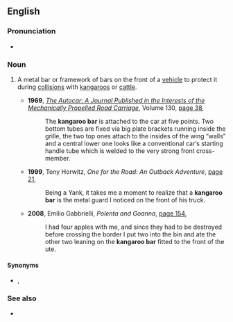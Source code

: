 {{also|kangaroo-bar}}
==English==

===Pronunciation===
* {{audio|en|en-au-kangaroo bar.ogg|Audio (AU)}}

===Noun===
{{en-noun}}

# {{lb|en|Australia|colloquial}} A metal bar or framework of bars on the front of a [[vehicle]] to protect it during [[collision]]s with [[kangaroo]]s or [[cattle]].
#* '''1969''', ''[[w:Autocar|The Autocar: A Journal Published in the Interests of the Mechanically Propelled Road Carriage]]'', Volume 130, [http://books.google.com.au/books?id=imAjAQAAMAAJ&q=%22kangaroo+bar%22|%22kangaroo+bars%22+-intitle:%22%22+-inauthor:%22%22&dq=%22kangaroo+bar%22|%22kangaroo+bars%22+-intitle:%22%22+-inauthor:%22%22&hl=en&sa=X&ei=OwCUT9GuGu6OiAfY07GtBA&redir_esc=y page 38],
#*: The '''kangaroo bar''' is attached to the car at five points. Two bottom tubes are fixed via big plate brackets running inside the grille, the two top ones attach to the insides of the wing “walls” and a central lower one looks like a conventional car′s starting handle tube which is welded to the very strong front cross-member.
#* '''1999''', Tony Horwitz, ''One for the Road: An Outback Adventure'', [http://books.google.com.au/books?id=4yMxAQAAIAAJ&q=%22kangaroo+bar%22|%22kangaroo+bars%22+-intitle:%22%22+-inauthor:%22%22&dq=%22kangaroo+bar%22|%22kangaroo+bars%22+-intitle:%22%22+-inauthor:%22%22&hl=en&sa=X&ei=K_6TT6L6FeGeiAeqhrWZBA&redir_esc=y page 21],
#*: Being a Yank, it takes me a moment to realize that a '''kangaroo bar''' is the metal guard I noticed on the front of his truck.
#* '''2008''', Emilio Gabbrielli, ''Polenta and Goanna'', [http://books.google.com.au/books?id=UouywkTy0QkC&pg=PA154&dq=%22kangaroo+bar%22|%22kangaroo+bars%22+-intitle:%22%22+-inauthor:%22%22&hl=en&sa=X&ei=K_yTT9z3F4ahmQXqq5TPAQ&redir_esc=y#v=onepage&q=%22kangaroo%20bar%22|%22kangaroo%20bars%22%20-intitle%3A%22%22%20-inauthor%3A%22%22&f=false page 154],
#*: I had four apples with me, and since they had to be destroyed before crossing the border I put two into the bin and ate the other two leaning on the '''kangaroo bar''' fitted to the front of the ute.

====Synonyms====
* {{l|en|bull bar}}, {{l|en|roo bar}}

===See also===
* {{l|en|cowcatcher}}